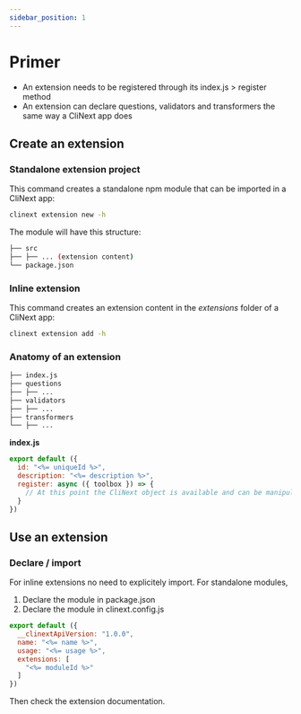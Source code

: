 ```yaml
---
sidebar_position: 1
---
```

# Primer

- An extension needs to be registered through its index.js > register method
- An extension can declare questions, validators and transformers the same way a CliNext app does


## Create an extension

### Standalone extension project
This command creates a standalone npm module that can be imported in a CliNext app:

```bash
clinext extension new -h
```
The module will have this structure:
```bash
├── src
├── ├── ... (extension content)
└── package.json
```


### Inline extension
This command creates an extension content in the *extensions* folder of a CliNext app:
```bash
clinext extension add -h
```


### Anatomy of an extension

```bash
├── index.js
├── questions
├── ├── ...
├── validators
├── ├── ...
├── transformers
└── ├── ...
```

**index.js**

```js
export default ({
  id: "<%= uniqueId %>",
  description: "<%= description %>",
  register: async ({ toolbox }) => {
    // At this point the CliNext object is available and can be manipulated (cautiously)
  }
})
```



## Use an extension

### Declare / import

For inline extensions no need to explicitely import.
For standalone modules, 
1. Declare the module in package.json
2. Declare the module in clinext.config.js

```js
export default ({
  __clinextApiVersion: "1.0.0",
  name: "<%= name %>",
  usage: "<%= usage %>",  
  extensions: [
    "<%= moduleId %>"
  ]
})
```

Then check the extension documentation.

